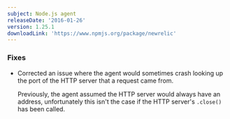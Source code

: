 ```yaml
---
subject: Node.js agent
releaseDate: '2016-01-26'
version: 1.25.1
downloadLink: 'https://www.npmjs.org/package/newrelic'
---
```


### Fixes

* Corrected an issue where the agent would sometimes crash looking up the port of the HTTP server that a request came from.

  Previously, the agent assumed the HTTP server would always have an address, unfortunately this isn't the case if the HTTP server's `.close()` has been called.
